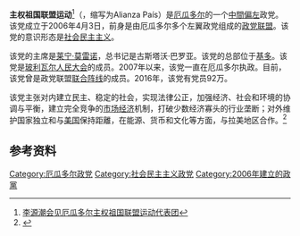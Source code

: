 '''主权祖国联盟运动'''<ref>[http://www.gov.cn/xinwen/2015-06/05/content_2873740.htm 李源潮会见厄瓜多尔主权祖国联盟运动代表团]</ref>（{{lang-es|Movimiento Alianza PAIS - Patria Altiva i Soberana}}，缩写为Alianza País）是[[厄瓜多尔|厄瓜多尔]]的一个[[中間偏左|中間偏左]]政党。该党成立于2006年4月3日，前身是由厄瓜多尔多个左翼政党组成的[[政党联盟|政党联盟]]。该党的意识形态是[[社会民主主义|社会民主主义]]。

该党的主席是[[莱宁·莫雷诺|莱宁·莫雷诺]]，总书记是古斯塔沃·巴罗亚。该党的总部位于[[基多|基多]]。该党是[[玻利瓦尔人民大会|玻利瓦尔人民大会]]的成员。2007年以来，该党一直在厄瓜多尔执政。目前，该党曾是政党联盟[[联合阵线_(厄瓜多尔)|联合阵线]]的成员。2016年，该党有党员92万。

该党主张对内建立民主、稳定的社会，实现法律公正，加强经济、社会和环境的协调与平衡，建立完全竞争的[[市场经济|市场经济]]机制，打破少数经济寡头的行业垄断；对外维护国家独立和与[[美国|美国]]保持距離，在能源、货币和文化等方面，与拉美地区合作。<ref>{{Cite web |url=http://www.fmprc.gov.cn/web/gjhdq_676201/gj_676203/nmz_680924/1206_681096/1206x0_681098/ |title=厄瓜多尔国家概况 |accessdate=2017-01-16 |archive-date=2020-08-15 |archive-url=https://web.archive.org/web/20200815105702/https://www.fmprc.gov.cn/web/gjhdq_676201/gj_676203/nmz_680924/1206_681096/1206x0_681098/ |dead-url=no }}</ref>

==参考资料==
{{reflist}}

{{厄瓜多爾小作品}}
[[Category:厄瓜多尔政党|Category:厄瓜多尔政党]]
[[Category:社会民主主义政党|Category:社会民主主义政党]]
[[Category:2006年建立的政黨|Category:2006年建立的政黨]]